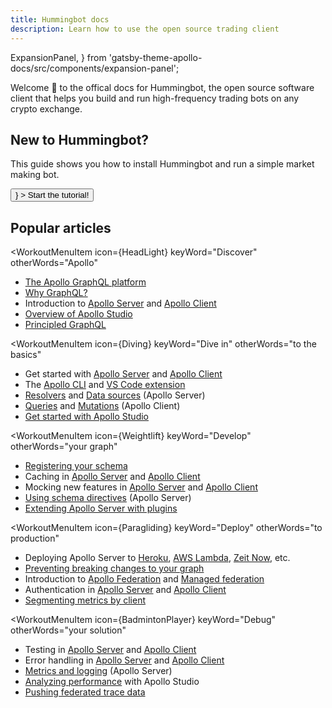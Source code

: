 ```yaml
---
title: Hummingbot docs
description: Learn how to use the open source trading client
---
```


  ExpansionPanel,
} from 'gatsby-theme-apollo-docs/src/components/expansion-panel';

Welcome 👋 to the offical docs for Hummingbot, the open source software client that helps you build and run high-frequency trading bots on any crypto exchange.

<DocsetMenu />

## New to Hummingbot?

This guide shows you how to install Hummingbot and run a simple market making bot.

<div>
  <Button
    size="large"
    color={colors.primary}
    as={<Link to="/tutorial/overview" />}
  >
    Start the tutorial!
  </Button>
</div>

## Popular articles

<MenuWrapper>

<WorkoutMenuItem
  icon={HeadLight}
  keyWord="Discover"
  otherWords="Apollo"
>

* [The Apollo GraphQL platform](./intro/platform/)
* [Why GraphQL?](./intro/benefits/)
* Introduction to [Apollo Server](https://www.apollographql.com/docs/apollo-server/) and [Apollo Client](https://www.apollographql.com/docs/react/)
* [Overview of Apollo Studio](https://www.apollographql.com/docs/studio/)
* [Principled GraphQL](https://principledgraphql.com/)

</WorkoutMenuItem>

<WorkoutMenuItem
  icon={Diving}
  keyWord="Dive in"
  otherWords="to the basics"
>

* Get started with [Apollo Server](https://www.apollographql.com/docs/apollo-server/getting-started/) and [Apollo Client](https://www.apollographql.com/docs/react/get-started/)
* The [Apollo CLI](https://www.apollographql.com/docs/devtools/cli/) and [VS Code extension](./devtools/editor-plugins/)
* [Resolvers](https://www.apollographql.com/docs/apollo-server/data/resolvers/) and [Data sources](https://www.apollographql.com/docs/apollo-server/data/data-sources/) (Apollo Server)
* [Queries](https://www.apollographql.com/docs/react/data/queries/) and [Mutations](https://www.apollographql.com/docs/react/data/mutations/) (Apollo Client)
* [Get started with Apollo Studio](https://www.apollographql.com/docs/studio/getting-started/)

</WorkoutMenuItem>

<WorkoutMenuItem
  icon={Weightlift}
  keyWord="Develop"
  otherWords="your graph"
>

* [Registering your schema](https://www.apollographql.com/docs/studio/schema-registry/)
* Caching in [Apollo Server](https://www.apollographql.com/docs/apollo-server/performance/caching/) and [Apollo Client](https://www.apollographql.com/docs/react/caching/cache-configuration/)
* Mocking new features in [Apollo Server](https://www.apollographql.com/docs/apollo-server/testing/mocking/) and [Apollo Client](https://www.apollographql.com/docs/react/development-testing/client-schema-mocking/)
* [Using schema directives](https://www.apollographql.com/docs/apollo-server/schema/directives/) (Apollo Server)
* [Extending Apollo Server with plugins](https://www.apollographql.com/docs/apollo-server/integrations/plugins/)


</WorkoutMenuItem>

<WorkoutMenuItem
  icon={Paragliding}
  keyWord="Deploy"
  otherWords="to production"
>

* Deploying Apollo Server to [Heroku](https://www.apollographql.com/docs/apollo-server/deployment/heroku/), [AWS Lambda](https://www.apollographql.com/docs/apollo-server/deployment/lambda/), [Zeit Now](https://www.apollographql.com/docs/apollo-server/deployment/now/), etc.
* [Preventing breaking changes to your graph](https://www.apollographql.com/docs/studio/schema-checks/)
* Introduction to [Apollo Federation](https://www.apollographql.com/docs/apollo-server/federation/introduction/) and [Managed federation](https://www.apollographql.com/docs/studio/managed-federation/overview/)
* Authentication in [Apollo Server](https://www.apollographql.com/docs/apollo-server/security/authentication/) and [Apollo Client](https://www.apollographql.com/docs/react/networking/authentication/)
* [Segmenting metrics by client](https://www.apollographql.com/docs/studio/client-awareness/)

</WorkoutMenuItem>

<WorkoutMenuItem
  icon={BadmintonPlayer}
  keyWord="Debug"
  otherWords="your solution"
>

* Testing in [Apollo Server](https://www.apollographql.com/docs/apollo-server/testing/testing/) and [Apollo Client](https://www.apollographql.com/docs/react/development-testing/testing/)
* Error handling in [Apollo Server](https://www.apollographql.com/docs/apollo-server/data/errors/) and [Apollo Client](https://www.apollographql.com/docs/react/data/error-handling/)
* [Metrics and logging](https://www.apollographql.com/docs/apollo-server/monitoring/metrics/) (Apollo Server)
* [Analyzing performance](https://www.apollographql.com/docs/studio/performance/) with Apollo Studio
* [Pushing federated trace data](https://www.apollographql.com/docs/apollo-server/federation/metrics/)

</WorkoutMenuItem>

</MenuWrapper>
